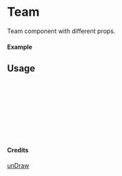 
<Meta of={Team} title="unDraw/Team" />

# Team

Team component with different props.

#### Example

<Canvas of={Team.Primary} />

## Usage

```ts
import { Team } from "yadl-ui";

const Example = () => {
  return (
      <Team />
  );
};

export default Example;
```

#### Credits
[unDraw](https://undraw.co/illustrations)
